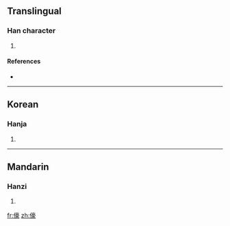 ==Translingual==

===Han character===
{{Han char|rn=9|rad=人|as=14|sn=16|four=|canj=人卜口人 (OYRO)}}

# {{defn|Han|sort=人14}}

====References====
* {{Han ref|kx=0121.040|dkj=01240|hdz=10231.120|uh=512B|ud=20779}}

----

==Korean==

===Hanja===
{{ko-hanja|hangeul=호|rv=ho|mr=ho}}

# {{defn|Korean|sort=人14}}

----

==Mandarin==

===Hanzi===
{{cmn-hanzi|pin=[[háo]] ([[hao2]])|wg=hao<sup>2</sup>}}

# {{defn|Mandarin|sort=人14}}

[[fr:儫]]
[[zh:儫]]
